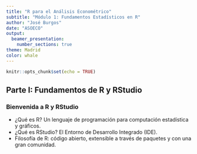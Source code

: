 ```yaml
---
title: "R para el Análisis Econométrico"
subtitle: "Módulo 1: Fundamentos Estadísticos en R"
author: "José Burgos"
date: "ASOECO"
output:
  beamer_presentation:
    number_sections: true
theme: Madrid
color: whale
---
```


```r
knitr::opts_chunk$set(echo = TRUE)
```

<!-- Tomar en cuenta este temario para el desarrollo del curso -->

<!-- Parte I: Fundamentos de R y RStudio  -->

<!-- El objetivo de esta sección es que el estudiante adquiera los fundamentos del uso de R como lenguaje, sin necesidad de conocimientos previos en programación o estadística. Al finalizar, el estudiante conocerá las características principales de R, sus tipos de datos y podrá realizar operaciones básicas.  -->

<!-- Bienvenida a R y RStudio  -->

<!-- ¿Qué es R? Un lenguaje de programación para computación estadística y gráficos.  -->

<!-- ¿Qué es RStudio? El Entorno de Desarrollo Integrado (IDE) que usaremos.  -->

<!-- Filosofía de R: código abierto, extensible a través de paquetes y con una gran comunidad.  -->

<!-- Buenas prácticas desde el inicio: Investigación Reproducible.   -->

<!-- Introducción al concepto de proyectos en RStudio para mantener el trabajo organizado.  -->

<!-- Creación de un primer proyecto.  -->

<!-- Primeros Pasos en la Programación con R  -->

<!-- Operaciones y Objetos:   -->

<!-- Uso de la consola como calculadora.  -->

<!-- Operadores de asignación (<-) para crear variables (objetos).  -->

<!-- La importancia de los comentarios (#) para un código legible.  -->

<!-- Tipos y Estructuras de Datos Fundamentales:   -->

<!-- Tipos de datos básicos: numérico, de caracteres (texto), lógico.  -->

<!-- Estructuras de datos:   -->

<!-- Vectores: Creación y operaciones básicas.  -->

<!-- Data frames: La estructura principal para análisis de datos. Creación a partir de vectores.  -->

<!-- Listas: Contenedores flexibles de otros objetos.  -->

<!-- Manejo del Entorno y Flujo de Trabajo  -->

<!-- Scripts de R: Cómo escribir y ejecutar código desde un archivo .R.  -->

<!-- Atajos de teclado clave en RStudio para agilizar el trabajo (ejecutar código, asignación, pipe).  -->

<!-- Funciones:   -->

<!-- Uso de funciones preexistentes (ej. sum(), mean(), c()).  -->

<!-- El objetivo de aprender a definir funciones propias para automatizar tareas.  -->

<!-- Paquetes: El Ecosistema de R   -->

<!-- ¿Qué es un paquete?  -->

<!-- Instalación (install.packages()) y carga (library()) de paquetes.  -->

<!-- Mención especial al paquete {datos}, que contiene los sets de datos traducidos del libro "R para Ciencia de Datos", ideal para practicar.  -->

<!-- Parte II: El Flujo de la Ciencia de Datos: Importar, Transformar y Visualizar  -->

<!-- Esta sección se basa en el ciclo de la ciencia de datos descrito en "R para Ciencia de Datos". El objetivo es aprender a importar datos, ordenarlos en una estructura conveniente, transformarlos y visualizarlos para generar descubrimientos.  -->

<!-- Importación de Datos  -->

<!-- Aprenderás a importar y exportar datos desde y hacia R.  -->

<!-- Lectura de archivos comunes: CSV, Excel (.xlsx, .xls).  -->

<!-- Uso de paquetes como readr y readxl (parte del ecosistema Tidyverse).  -->

<!-- Transformación de Datos con {dplyr}  -->

<!-- Introducción a la "gramática de la manipulación de datos".  -->

<!-- El operador pipe (%>% o |>), una herramienta para escribir código más legible.  -->

<!-- Verbos principales de dplyr:   -->

<!-- select(): Seleccionar columnas.  -->

<!-- filter(): Filtrar filas según condiciones.  -->

<!-- rename(): Renombrar columnas.  -->

<!-- mutate(): Crear nuevas columnas o modificar existentes.  -->

<!-- arrange(): Ordenar filas.  -->

<!-- group_by() y summarise(): Agrupar datos y resumirlos para obtener estadísticas.  -->

<!-- Lógica condicional con case_when().  -->

<!-- Visualización de Datos con {ggplot2}  -->

<!-- Introducción a la "gramática de gráficos", un sistema poderoso para crear visualizaciones.  -->

<!-- Construcción de gráficos capa por capa:   -->

<!-- ggplot(): El lienzo inicial.  -->

<!-- aes(): Mapeo de variables a estéticas (ejes, color, forma).  -->

<!-- Geoms: Las representaciones visuales de los datos (puntos, barras, líneas).  -->

<!-- Creación de gráficos básicos: histogramas, gráficos de dispersión, gráficos de barras.  -->

<!-- Comparativa con los gráficos base de R (plot, hist).  -->

<!-- Exportación de Resultados  -->

<!-- Guardar tablas procesadas en diferentes formatos (CSV, Excel).  -->

<!-- Guardar gráficos generados (ggsave).  -->

<!-- Mencionar formatos nativos de R como .Rds para guardar objetos.  -->

<!-- Parte III: Aplicaciones Estadísticas y Próximos Pasos  -->

<!-- Esta sección aplica las habilidades de programación y manipulación de datos para realizar análisis estadísticos descriptivos. Se enfoca en el "qué" se puede calcular, mientras que las partes anteriores se enfocaron en el "cómo" hacerlo con R.  -->

<!-- Estadística Descriptiva en R  -->

<!-- Aunque el libro "R para principiantes" no tiene como objetivo enseñar estadística, las herramientas aprendidas son la base para calcularla.  -->

<!-- Medidas de tendencia central: Media, mediana y moda.  -->

<!-- Medidas de dispersión: Desviación estándar y varianza.  -->

<!-- Medidas de posición: Cuartiles, percentiles y cuantiles (quantile()).  -->

<!-- Hacia el Modelado de Datos  -->

<!-- Breve introducción a la idea de que, tras explorar y visualizar los datos, el siguiente paso en la ciencia de datos es modelarlos para generar conclusiones y predicciones, un tema central en "R para Ciencia de Datos".  -->

<!-- Mención de que existen muchos recursos para profundizar en temas como econometría, aprendizaje automático o bioestadística utilizando R.  -->

<!-- Recursos Adicionales  -->

<!-- Se recomienda consultar la versión completa en español de "R para Ciencia de Datos" para profundizar.  -->

<!-- Para quienes deseen reforzar los fundamentos, "R para principiantes" de Juan Bosco Mendoza Vega es una excelente referencia.  -->

<!-- Existen otros materiales publicados en plataformas como RPubs, por ejemplo, "Introducción a la Estadística con R y RStudio" de Francisco Villarroel-Riquelme.  -->

## Parte I: Fundamentos de R y RStudio

### Bienvenida a R y RStudio

-   ¿Qué es R? Un lenguaje de programación para computación estadística y gráficos.
-   ¿Qué es RStudio? El Entorno de Desarrollo Integrado (IDE).
-   Filosofía de R: código abierto, extensible a través de paquetes y con una gran comunidad.
